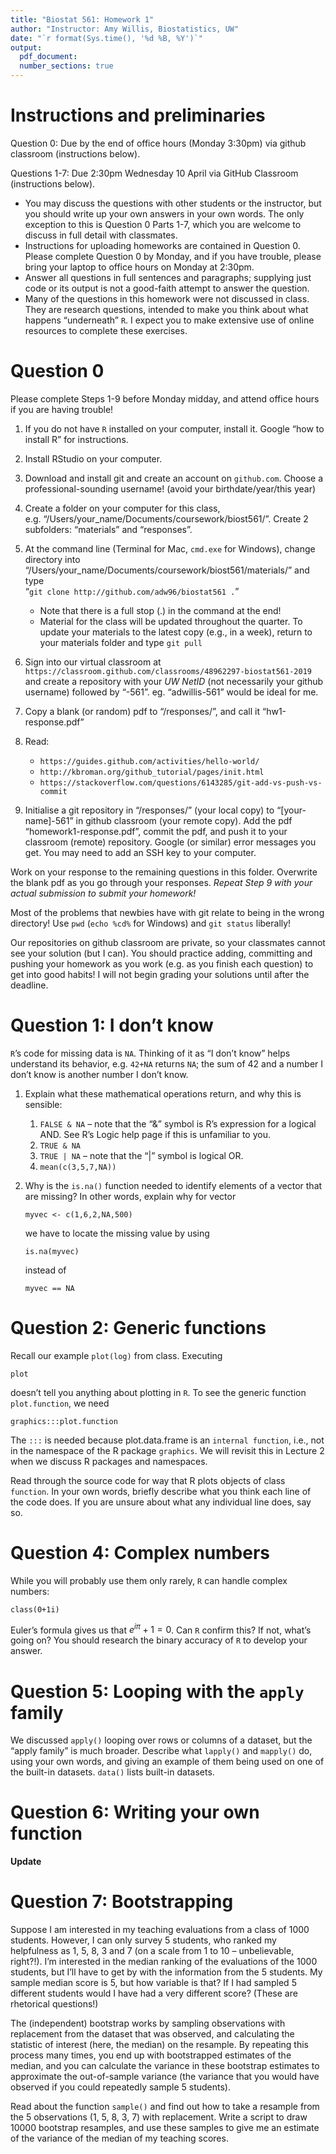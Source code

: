 ```yaml
---
title: "Biostat 561: Homework 1"
author: "Instructor: Amy Willis, Biostatistics, UW"
date: "`r format(Sys.time(), '%d %B, %Y')`"
output:
  pdf_document:
  number_sections: true
---
```


# Instructions and preliminaries

Question 0: Due by the end of office hours (Monday 3:30pm) via github classroom (instructions below).

Questions 1-7: Due 2:30pm Wednesday 10 April via GitHub Classroom (instructions below).

* You may discuss the questions with other students or the instructor, but you should write up your own answers in your own words. The only exception to this is Question 0 Parts 1-7, which you are welcome to discuss in full detail with classmates.
* Instructions for uploading homeworks are contained in Question 0. Please complete Question 0 by Monday, and if you have trouble, please bring your laptop to office hours on Monday at 2:30pm.
* Answer all questions in full sentences and paragraphs; supplying just code or its output is not a good-faith attempt to answer the question.
* Many of the questions in this homework were not discussed in class. They are research questions, intended to make you think about what happens "underneath" `R`. I expect you to make extensive use of online resources to complete these exercises.

# Question 0

Please complete Steps 1-9 before Monday midday, and attend office hours if you are having trouble!

1. If you do not have `R` installed on your computer, install it. Google "how to install R" for instructions.

2. Install RStudio on your computer.

3. Download and install git and create an account on `github.com`. Choose a professional-sounding username! (avoid your birthdate/year/this year)

4. Create a folder on your computer for this class, e.g. "/Users/your_name/Documents/coursework/biost561/". Create 2 subfolders: "materials" and "responses".

5. At the command line (Terminal for Mac, `cmd.exe` for Windows), change directory into  
"/Users/your_name/Documents/coursework/biost561/materials/" and type  
"`git clone http://github.com/adw96/biostat561 .`"

    - Note that there is a full stop (.) in the command at the end!
    - Material for the class will be updated throughout the quarter. To update your materials to the latest copy (e.g., in a week), return to your materials folder and type `git pull`

6. Sign into our virtual classroom at  
`https://classroom.github.com/classrooms/48962297-biostat561-2019`  and create a repository with your *UW NetID* (not necessarily your github username) followed by "-561". eg. "adwillis-561" would be ideal for me.

7. Copy a blank (or random) pdf to "/responses/", and call it "hw1-response.pdf"

8. Read:

    - `https://guides.github.com/activities/hello-world/`
    - `http://kbroman.org/github_tutorial/pages/init.html`
    - `https://stackoverflow.com/questions/6143285/git-add-vs-push-vs-commit`

9. Initialise a git repository in "/responses/" (your local copy) to "[your-name]-561" in github classroom (your remote copy). Add the pdf "homework1-response.pdf", commit the pdf, and push it to your classroom (remote) repository. Google (or similar) error messages you get. You may need to add an SSH key to your computer.

Work on your response to the remaining questions in this folder. Overwrite the blank pdf as you go through your responses. *Repeat Step 9 with your actual submission to submit your homework!*

Most of the problems that newbies have with git relate to being in the wrong directory! Use `pwd` (`echo %cd%` for Windows) and `git status` liberally!

Our repositories on github classroom are private, so your classmates cannot see your solution (but I can). You should practice adding, committing and pushing your homework as you work (e.g. as you finish each question) to get into good habits! I will not begin grading your solutions until after the deadline.

# Question 1: I don't know

`R`’s code for missing data is `NA`. Thinking of it as "I don’t know" helps understand its behavior, e.g. `42+NA` returns `NA`; the sum of 42 and a number I don’t know is another number I don’t know.

1. Explain what these mathematical operations return, and why this is sensible:

    1. `FALSE & NA`  – note that the "\&" symbol is R’s expression for a logical AND. See R’s Logic help page if this is unfamiliar to you.
    2. `TRUE & NA`
    3. `TRUE | NA`  – note that the "|" symbol is logical OR.
    4. `mean(c(3,5,7,NA))`

2. Why is the `is.na()` function needed to identify elements of a vector that are missing? In other words, explain why for vector

    ```myvec <- c(1,6,2,NA,500)```

    we have to locate the missing value by using

    ```is.na(myvec)```

    instead of

    ```myvec == NA```

# Question 2: Generic functions

Recall our example `plot(log)` from class. Executing

```plot```

doesn't tell you anything about plotting in `R`. To see the generic function `plot.function`, we need

```graphics:::plot.function```

The `:::` is needed because plot.data.frame is an `internal function`, i.e., not in the namespace of the R package `graphics`. We will revisit this in Lecture 2 when we discuss R packages and namespaces.

Read through the source code for way that R plots objects of class `function`. In your own words, briefly describe what you think each line of the code does. If you are unsure about what any individual line does, say so.

# Question 4: Complex numbers

While you will probably use them only rarely, `R` can handle complex numbers:

`class(0+1i)`

Euler's formula gives us that $e^{i \pi}+1=0$. Can  `R` confirm this? If not, what's going on? You should research the binary accuracy of `R` to develop your answer.

# Question 5: Looping with the `apply` family

We discussed `apply()` looping over rows or columns of a dataset, but the "apply family" is much broader. Describe what `lapply()` and `mapply()` do, using your own words, and giving an example of them being used on one of the built-in datasets. `data()` lists built-in datasets.

# Question 6: Writing your own function

**Update**

# Question 7: Bootstrapping

Suppose I am interested in my teaching evaluations from a class of 1000 students. However, I can only survey 5 students, who ranked my helpfulness as 1, 5, 8, 3 and 7 (on a scale from 1 to 10 -- unbelievable, right?!). I'm interested in the median ranking of the evaluations of the 1000 students, but I'll have to get by with the information from the 5 students. My sample median score is 5, but how variable is that? If I had sampled 5 different students would I have had a very different score? (These are rhetorical questions!)

The (independent) bootstrap works by sampling observations with replacement from the dataset that was observed, and calculating the statistic of interest (here, the median) on the resample. By repeating this process many times, you end up with bootstrapped estimates of the median, and you can calculate the variance in these bootstrap estimates to approximate the out-of-sample variance (the variance that you would have observed if you could repeatedly sample 5 students).

Read about the function `sample()` and find out how to take a resample from the 5 observations (1, 5, 8, 3, 7) with replacement. Write a script to draw 10000 bootstrap resamples, and use these samples to give me an estimate of the variance of the median of my teaching scores.

